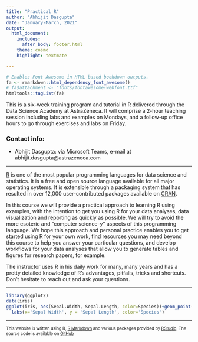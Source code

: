 ```yaml
---
title: "Practical R"
author: "Abhijit Dasgupta"
date: "January-March, 2021"
output: 
  html_document:
    includes:
      after_body: footer.html
    theme: cosmo
    highlight: textmate

---
```


```r
# Enables Font Awesome in HTML based bookdown outputs.
fa <- rmarkdown::html_dependency_font_awesome()
# fa$attachment <- "fonts/fontawesome-webfont.ttf"
htmltools::tagList(fa)
```

This is a six-week training program and tutorial in R delivered through the Data Science Academy at AstraZeneca. It will comprise a 2-hour teaching session including labs and examples on Mondays, and a 
follow-up office hours to go through exercises and labs on Friday. 

### Contact info: 

- Abhijit Dasgupta: via Microsoft Teams, e-mail at abhijit.dasgupta@astrazeneca.com


-------

<a href="http://www.r-project.org" target="_blank">R</a> is one of the most popular programming languages for 
data science and statistics. It is a free and open source language available for 
all major operating systems. It is extensible through a packaging system that has resulted
in over 12,000 user-contributed packages available on [CRAN](http://cran.r-project.org). 

In this course we will provide a practical approach to learning R using examples, with
the intention to get you using R for your data analyses, data visualization and reporting 
as quickly as possible. We will try to avoid the more esoteric and "computer science-y" aspects
of this programming language. We hope this approach and personal practice enables 
you to get started using R for your own work, find resources you may need beyond this
course to help you answer your particular questions, and develop workflows for your data
analyses that allow you to generate tables and figures for research papers, for example. 

The instructor uses R in his daily work for
many, many years and has a pretty detailed knowledge of R's advantages, pitfalls, tricks 
and shortcuts. Don't hesitate to reach out and ask your questions. 


------

```r
library(ggplot2)
data(iris)
ggplot(iris, aes(Sepal.Width, Sepal.Length, color=Species))+geom_point()+
  labs(x='Sepal Width', y = 'Sepal Length', color='Species')
```

-----

<p style="font-size: 80%"> This website is written using R, <a href="http://rmarkdown.rstudio.com/index.html" target="_blank">R Markdown</a> and various packages provided by <a href="http://www.rstudio.com" target="_blank">RStudio</a>. 
The source code is available on <a href="https://github.com/araastat/BIOF339/tree/gh-pages" target="_blank">GitHub</a> </p>
